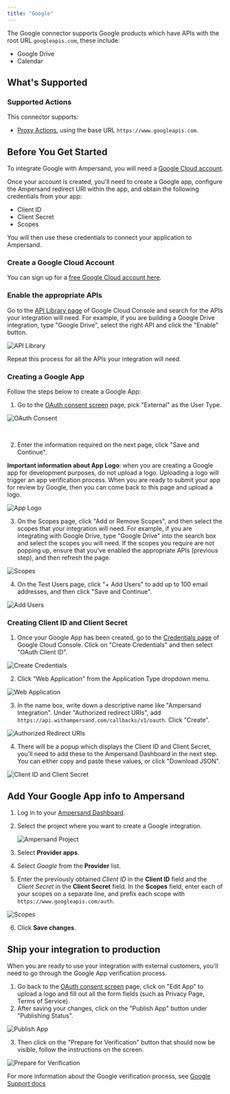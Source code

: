 ```yaml
---
title: "Google"
---
```

The Google connector supports Google products which have APIs with the root URL `googleapis.com`, these include:

- Google Drive
- Calendar

## What's Supported

### Supported Actions

This connector supports:
- [Proxy Actions](/proxy-actions), using the base URL `https://www.googleapis.com`.

## Before You Get Started

To integrate Google with Ampersand, you will need a [Google Cloud account](https://cloud.google.com/).

Once your account is created, you'll need to create a Google app, configure the Ampersand redirect URI within the app, and obtain the following credentials from your app:

- Client ID
- Client Secret
- Scopes

You will then use these credentials to connect your application to Ampersand.

### Create a Google Cloud Account

You can sign up for a [free Google Cloud account here](https://cloud.google.com/free).

### Enable the appropriate APIs

Go to the [API Library page](https://console.cloud.google.com/apis/library) of Google Cloud Console and search for the APIs your integration will need. For example, if you are building a Google Drive integration, type "Google Drive", select the right API and click the "Enable" button.

![API Library](/images/provider-guides/2a15717-Screenshot_2024-07-19_at_10.47.22_AM.png)

Repeat this process for all the APIs your integration will need.

### Creating a Google App

Follow the steps below to create a Google App:

1. Go to the [OAuth consent screen](https://console.cloud.google.com/apis/credentials/consent) page, pick "External" as the User Type.

![OAuth Consent](/images/provider-guides/1537ae6-Screenshot_2024-07-19_at_10.40.32_AM.png)

<br />

2. Enter the information required on the next page, click "Save and Continue".

**Important information about App Logo**: when you are creating a Google app for development purposes, do not upload a logo. Uploading a logo will trigger an app verification process. When you are ready to submit your app for review by Google, then you can come back to this page and upload a logo.

![App Logo](/images/provider-guides/5600533-Screenshot_2024-07-19_at_10.56.54_AM.png)

3. On the Scopes page, click "Add or Remove Scopes", and then select the scopes that your integration will need. For example, if you are integrating with Google Drive, type "Google Drive" into the search box and select the scopes you will need. If the scopes you require are not popping up, ensure that you've enabled the appropriate APIs (previous step), and then refresh the page.

![Scopes](/images/provider-guides/d542878-Screenshot_2024-07-19_at_1.45.02_PM.png)

4. On the Test Users page, click "+ Add Users" to add up to 100 email addresses, and then click "Save and Continue".

![Add Users](/images/provider-guides/b3953c3-Screenshot_2024-07-19_at_1.46.54_PM.png)

### Creating Client ID and Client Secret

1. Once your Google App has been created, go to the [Credentials page](https://console.cloud.google.com/apis/credentials) of Google Cloud Console. Click on "Create Credentials" and then select "OAuth Client ID".

![Create Credentials](/images/provider-guides/2a3a0ed-Screenshot_2024-07-19_at_11.07.26_AM.png)

2. Click "Web Application" from the Application Type dropdown menu.

![Web Application](/images/provider-guides/4071e04-Screenshot_2024-07-19_at_11.08.21_AM.png)

3. In the name box, write down a descriptive name like "Ampersand Integration". Under "Authorized redirect URIs", add `https://api.withampersand.com/callbacks/v1/oauth`. Click "Create".

![Authorized Redirect URIs](/images/provider-guides/897fe36-fixed.png)

4. There will be a popup which displays the Client ID and Client Secret, you'll need to add these to the Ampersand Dashboard in the next step. You can either copy and paste these values, or click "Download JSON".

![Client ID and Client Secret](/images/provider-guides/d0de0fe-GoogleOAuthClient.png)

## Add Your Google App info to Ampersand

1. Log in to your [Ampersand Dashboard](https://dashboard.withampersand.com).

2. Select the project where you want to create a Google integration.

   ![Ampersand Project](/images/provider-guides/dd47b7a-Ampersand.png)

3. Select **Provider apps**.

4. Select _Google_ from the **Provider** list.

5. Enter the previously obtained _Client ID_ in the **Client ID** field and the _Client Secret_ in the **Client Secret** field. In the **Scopes** field, enter each of your scopes on a separate line, and prefix each scope with `https://www.googleapis.com/auth`.

![Scopes](/images/provider-guides/6b33461-Screenshot_2024-07-19_at_1.10.08_PM.png)

6. Click **Save changes**.

## Ship your integration to production

When you are ready to use your integration with external customers, you'll need to go through the Google App verification process.

1. Go back to the [OAuth consent screen](https://console.cloud.google.com/apis/credentials/consent) page, click on "Edit App" to upload a logo and fill out all the form fields (such as Privacy Page, Terms of Service).
2. After saving your changes, click on the "Publish App" button under "Publishing Status".

![Publish App](/images/provider-guides/ee95f57-Screenshot_2024-07-19_at_11.42.12_AM.png)

3. Then click on the "Prepare for Verification" button that should now be visible, follow the instructions on the screen.

![Prepare for Verification](/images/provider-guides/7fb1236-Screenshot_2024-07-19_at_11.46.20_AM.png)

For more information about the Google verification process, see [Google Support docs](https://support.google.com/cloud/answer/13463073?sjid=12970809243513943038-NC)
